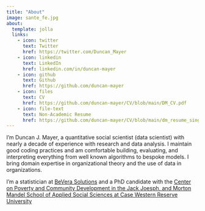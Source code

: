 ```yaml
---
title: "About"
image: sante_fe.jpg
about:
  template: jolla
  links:
    - icon: twitter
      text: Twitter
      href: https://twitter.com/Duncan_Mayer
    - icon: linkedin
      text: LinkedIn
      href: linkedin.com/in/duncan-mayer
    - icon: github
      text: Github
      href: https://github.com/duncan-mayer
    - icon: files
      text: CV
      href: https://github.com/duncan-mayer/CV/blob/main/DM_CV.pdf
    - icon: file-text
      text: Non-Academic Resume
      href: https://github.com/duncan-mayer/CV/blob/main/dm_resume_single.pdf
---
```


I'm Duncan J. Mayer, a quantitative social scientist (data scientist) with nearly a decade of experience with research and data analysis. I maintain good coding practices and am comfortable building, evaluating, and interpreting everything from well known algorithms to bespoke models. I bring domain expertise in organizational theory and the use of data in organizations.

I'm a statistician at [BeVera Solutions](https://www.beverasolutions.com/) and a PhD candidate with the [Center on Poverty and Community Development in the Jack Joesph, and Morton Mandel School of Applied Social Sciences at Case Western Reserve University](https://case.edu/socialwork/povertycenter/)
